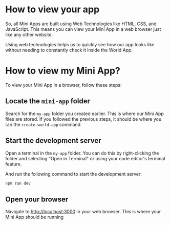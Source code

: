 
# How to view your app

So, all Mini Apps are built using Web Technologies like HTML, CSS, and JavaScript. This means you can view your Mini App in a web browser just like any other website.

Using web technologies helps us to quickly see how our app looks like without needing to constantly check it inside the World App.

# How to view my Mini App?

To view your Mini App in a browser, follow these steps:

<Steps>

## Locate the `mini-app` folder

Search for the `my-app` folder you created earlier. This is where our Mini App files are stored. If you followed the previous steps, it should be where you ran the `create-world-app` command.

## Start the development server

Open a terminal in the `my-app` folder. You can do this by right-clicking the folder and selecting "Open in Terminal" or using your code editor's terminal feature.

And run the following command to start the development server:

```bash npm2yarn
npm run dev
```

## Open your browser

Navigate to [http://localhost:3000](http://localhost:3000) in your web browser. This is where your Mini App should be running

</Steps>
